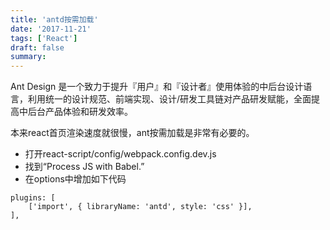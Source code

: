 ```yaml
---
title: 'antd按需加载'
date: '2017-11-21'
tags: ['React']
draft: false
summary: 
---
```


Ant Design 是一个致力于提升『用户』和『设计者』使用体验的中后台设计语言，利用统一的设计规范、前端实现、设计/研发工具链对产品研发赋能，全面提高中后台产品体验和研发效率。

本来react首页渲染速度就很慢，ant按需加载是非常有必要的。

* 打开react-script/config/webpack.config.dev.js
* 找到“Process JS with Babel.”
* 在options中增加如下代码
```
plugins: [
	['import', { libraryName: 'antd', style: 'css' }],
],
```
